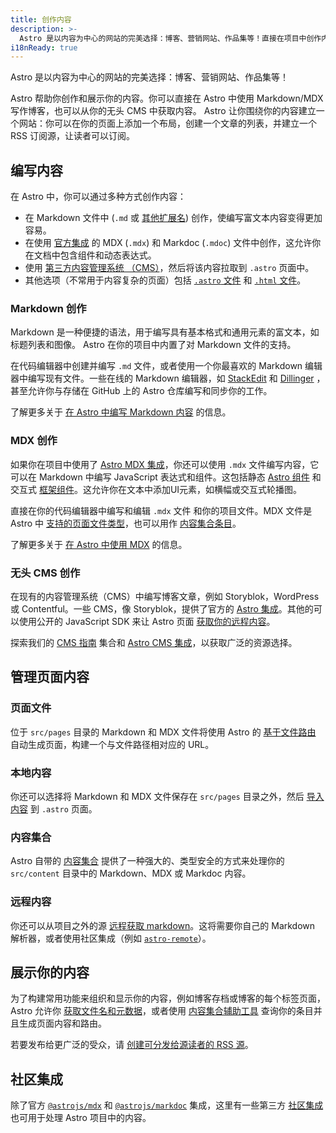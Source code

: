 ```yaml
---
title: 创作内容
description: >-
  Astro 是以内容为中心的网站的完美选择：博客、营销网站、作品集等！直接在项目中创作内容，或选择连接你的 CMS.
i18nReady: true
---
```


Astro 是以内容为中心的网站的完美选择：博客、营销网站、作品集等！

Astro 帮助你创作和展示你的内容。你可以直接在 Astro 中使用 Markdown/MDX 写作博客，也可以从你的无头 CMS 中获取内容。 Astro 让你围绕你的内容建立一个网站：你可以在你的页面上添加一个布局，创建一个文章的列表，并建立一个 RSS 订阅源，让读者可以订阅。

## 编写内容

在 Astro 中，你可以通过多种方式创作内容：
- 在 Markdown 文件中 (`.md` 或 [其他扩展名](/zh-cn/guides/markdown-content/)) 创作，使编写富文本内容变得更加容易。
- 在使用 [官方集成](/zh-cn/guides/integrations-guide/) 的 MDX (`.mdx`) 和 Markdoc (`.mdoc`) 文件中创作，这允许你在文档中包含组件和动态表达式。
- 使用 [第三方内容管理系统 （CMS）](#无头-cms-创作)，然后将该内容拉取到 `.astro` 页面中。
- 其他选项（不常用于内容复杂的页面）包括 [`.astro` 文件](/zh-cn/basics/astro-pages/#基于文件的路由) 和 [`.html` 文件](/zh-cn/basics/astro-pages/#html-页面)。

### Markdown 创作

Markdown 是一种便捷的语法，用于编写具有基本格式和通用元素的富文本，如标题列表和图像。 Astro 在你的项目中内置了对 Markdown 文件的支持。

在代码编辑器中创建并编写 `.md` 文件，或者使用一个你最喜欢的 Markdown 编辑器中编写现有文件。一些在线的 Markdown 编辑器，如 [StackEdit](https://stackedit.io/) 和 [Dillinger](https://dillinger.io) ，甚至允许你与存储在 GitHub 上的 Astro 仓库编写和同步你的工作。

<ReadMore>了解更多关于 [在 Astro 中编写 Markdown 内容](/zh-cn/guides/markdown-content/) 的信息。</ReadMore>

### MDX 创作

如果你在项目中使用了 [Astro MDX 集成](/zh-cn/guides/integrations-guide/mdx/)，你还可以使用 `.mdx` 文件编写内容，它可以在 Markdown 中编写 JavaScript 表达式和组件。这包括静态 [Astro 组件](/zh-cn/basics/astro-components/) 和交互式 [框架组件](/zh-cn/guides/framework-components/)。这允许你在文本中添加UI元素，如横幅或交互式轮播图。

直接在你的代码编辑器中编写和编辑 `.mdx` 文件 和你的项目文件。MDX 文件是 Astro 中 [支持的页面文件类型](/zh-cn/basics/astro-pages/#支持的页面文件)，也可以用作 [内容集合条目](#内容集合)。

<ReadMore>了解更多关于 [在 Astro 中使用 MDX](/zh-cn/guides/integrations-guide/mdx/) 的信息。</ReadMore>

### 无头 CMS 创作

在现有的内容管理系统（CMS）中编写博客文章，例如 Storyblok，WordPress 或 Contentful。一些 CMS，像 Storyblok，提供了官方的 [Astro 集成](https://www.storyblok.com/mp/announcing-storyblok-astro)。其他的可以使用公开的 JavaScript SDK 来让 Astro 页面 [获取你的远程内容](/zh-cn/guides/cms/)。

<ReadMore>探索我们的 [CMS 指南](/zh-cn/guides/cms/) 集合和 [Astro CMS 集成](https://astro.build/integrations/?search=cms)，以获取广泛的资源选择。</ReadMore>

## 管理页面内容

### 页面文件

位于 `src/pages` 目录的 Markdown 和 MDX 文件将使用 Astro 的 [基于文件路由](/zh-cn/guides/routing/) 自动生成页面，构建一个与文件路径相对应的 URL。

### 本地内容

你还可以选择将 Markdown 和 MDX 文件保存在 `src/pages` 目录之外，然后 [导入内容](/zh-cn/guides/markdown-content/#导入-markdown) 到 `.astro` 页面。

### 内容集合

Astro 自带的 [内容集合](/zh-cn/guides/content-collections/) 提供了一种强大的、类型安全的方式来处理你的 `src/content` 目录中的 Markdown、MDX 或 Markdoc 内容。

### 远程内容

你还可以从项目之外的源 [远程获取 markdown](/zh-cn/guides/markdown-content/#请求远程-markdown)。这将需要你自己的 Markdown 解析器，或者使用社区集成（例如 [`astro-remote`](https://github.com/natemoo-re/astro-remote)）。

## 展示你的内容

为了构建常用功能来组织和显示你的内容，例如博客存档或博客的每个标签页面，Astro 允许你 [获取文件名和元数据](/zh-cn/reference/api-reference/#astroglob)，或者使用 [内容集合辅助工具](/zh-cn/guides/content-collections/#查询集合) 查询你的条目并且生成页面内容和路由。

若要发布给更广泛的受众，请 [创建可分发给源读者的 RSS 源](/zh-cn/guides/rss/)。

## 社区集成

除了官方 [`@astrojs/mdx`](/zh-cn/guides/integrations-guide/mdx/) 和 [`@astrojs/markdoc`](/zh-cn/guides/integrations-guide/markdoc/) 集成，这里有一些第三方 [社区集成](https://astro.build/integrations/?search=content) 也可用于处理 Astro 项目中的内容。
